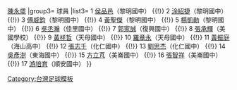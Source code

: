 {{Navbox
| name  = 2013年亞洲青年運動會中華台北U14男子足球代表隊
|title =  [[2013年亞洲青年運動會|<font color="white">2013年亞洲青年運動會</font>]][[中華台北U14男子足球代表隊|<font color="white">中華台北U14男子足球代表隊</font>]]
| titlestyle = background:navy; color:red;
| groupstyle = background:navy; color:#FFFFFF;
|group1=總教練
|list1= [[黑田和生]]
|group2=教練
|list2= [[百武江梨]] {{!}} [[陳永盛]]
|group3= 球員
|list3= 1 [[侯品邑]]（黎明國中） {{!}} 2 [[涂紹捷]]（黎明國中） {{!}} 3 [[傅威鈞]]（黎明國中） {{!}} 4 [[黃聖傑]]（黎明國中） {{!}} 5 [[楊凱勛]]（黎明國中） {{!}} 6 [[吳丞瀚]]（佳里國中） {{!}} 7 [[郭家誠]]（復興國中） {{!}} 8 [[張承輝]]（美國學校） {{!}} 9 [[黃祥哲]]（天母國中） {{!}} 10 [[羅章永]]（天母國中） {{!}} 11 [[黃振庭]]（海山高中） {{!}} 12 [[張志千]]（化仁國中） {{!}} 13 [[劉思杰]]（化仁國中） {{!}} 14 [[吳彥澍]]（東海國中） {{!}} 15 [[方立芃]]（美崙國中） {{!}} 16 [[張智祥]]（美崙國中） {{!}} 17 [[游培育]]（順安國中）
}}
</div></div><includeonly>
</includeonly><noinclude>[[Category:台灣足球模板]]</noinclude>